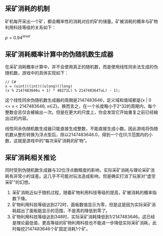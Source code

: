 {{文章戳
|分类=机制
|作者=bWFuanVzYWth
|来源=
|时间=
}}

==采矿消耗的机制==

矿机每开采出一个矿，都会概率性的消耗对应的矿的储量。矿被消耗的概率与矿物利用科技等级的关系如下：

<math>p=0.94^{level}</math>

==采矿消耗概率计算中的伪随机数生成器==

在采矿消耗概率计算中，并不会使用真正的随机数，而是使用线性同余法生成的伪随机数，游戏中的具体实现如下：

 // C#
 x = (uint)((int)((ulong)((long)(x % 2147483646u + 1) * 48271L) % 2147483647uL) - 1);

这个线性同余伪随机数生成器的周期是2147483646，定义域和值域都是{x | 0 <= x < 2147483646, x∈Z}。换而言之，在一个长度略小于2^32的周期内，每个整数会且仅会被输出一次。但是在更大的尺度上，你会发现它开始重复之前已经输出过的内容。

线性同余伪随机数生成器只能直接生成整数，不能直接生成小数。因此游戏将伪随机数从整形转换为浮点型后，除以2147483646.0，得到一个在[0,1)范围内的小数，这就是游戏中的“每次采矿消耗的矿物”。

==采矿消耗相关推论==

同时受到伪随机数生成器与32位浮点数精度的影响，实际采矿消耗与理论采矿消耗有非常小的误差。这几乎不可能对玩法造成影响，但是确实打消了玩家对“虚空采矿”的幻想。

# 采矿消耗近似于随机过程，随着矿物利用科技等级的提高，矿被消耗的概率指数下降。
# 矿物利用科技等级达到272时，面板数值显示为零，但是这是因为实际采矿消耗超出了面板能显示的范围，不是真的降低到零了。
# 矿物利用科技等级达到348时，实际采矿消耗降低到1/2147483646。这已经是理论最低值，更高等级的矿物利用科技也不能进一步降低实际采矿消耗，此时每挖2147483646个矿固定消耗1个矿。
